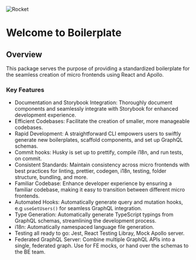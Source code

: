 
<Meta title="Getting started / Intro" />

<div style={{ display: 'flex', justifyContent: 'center', margin: '20px 0 100px 0', height: '30vh' }}>
    <img src={rocket} alt="Rocket"/>
</div>

# Welcome to Boilerplate


## Overview
This package serves the purpose of providing a standardized boilerplate for the seamless creation of micro frontends using React and Apollo.

### Key Features
 - Documentation and Storybook Integration: Thoroughly document components and seamlessly integrate with Storybook for enhanced development experience.
 - Efficient Codebases: Facilitate the creation of smaller, more manageable codebases.
 - Rapid Development: A straightforward CLI empowers users to swiftly generate new boilerplates, scaffold components, and set up GraphQL schemas.
 - Commit hooks: Husky is set up to prettify, compile i18n, and run tests, on commit.
 - Consistent Standards: Maintain consistency across micro frontends with best practices for linting, prettier, codegen, i18n, testing, folder structure, bundling, and more.
 - Familiar Codebase: Enhance developer experience by ensuring a familiar codebase, making it easy to transition between different micro frontends.
 - Automated Hooks: Automatically generate query and mutation hooks, e.g ```useGetUsers()``` for seamless GraphQL integration.
 - Type Generation: Automatically generate TypeScript typings from GraphQL schemas, streamlining the development process.
 - i18n: Automatically namespaced language file generation.
 - Testing all ready to go: Jest, React Testing Libray, Mock Apollo server.
 - Federated GraphQL Server: Combine multiple GraphQL APIs into a single, federated graph. Use for FE mocks, or hand over the schemas to the BE team.

